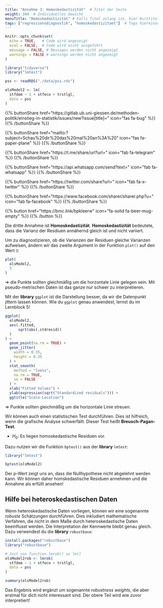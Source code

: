 ```yaml
---
title: "Annahme 3: Homoskedastizität"  # Titel der Seite
weight: 304  # Individuelles Gewicht 
menuTitle: "Homoskedastizität" # Falls Titel zulang ist, hier Kurztitel
tags: ["regressionsdiagnostik", "homoskedastizitaet"]  # Tags hiereinsetzen; Kurzwort, was auf der Seite passsiert
---
```

```r
knitr::opts_chunk$set(
  echo = TRUE,   # Code wird angezeigt
  eval = FALSE,  # Code wird nicht ausgeführt
  message = FALSE, # Messages werden nicht angezeigt
  warnings = FALSE # warnings werden nicht angezeigt
)

library("tidyverse")
library("lmtest")

pss <- readRDS("./data/pss.rds")

olsModel2 <- lm(
  stfdem ~ 1 + stfeco + trstlgl,   
  data = pss
)      
```

{{% buttonShare href=\"https\:\/\/gitlab.ub.uni-giessen.de\/methoden-politik\/einstieg-in-statistik\/issues\/new?issue[title]=\" icon=\"fas fa-bug\" %}} {{% /buttonShare %}} 

{{% buttonShare href=\"mailto\:?subject=Schau\%20dir\%20das\%20mal\%20an\%3A\%20\" icon=\"fas fa-paper-plane\" %}} {{% /buttonShare %}}

{{% buttonShare href=\"https\:\/\/t.me\/share\/url?url=\" icon=\"fab fa-telegram\" %}} {{% /buttonShare %}}

{{% buttonShare href=\"https\:\/\/api.whatsapp.com\/send?text=\" icon=\"fab fa-whatsapp\" %}} {{% /buttonShare %}}

{{% buttonShare href=\"https\:\/\/twitter.com\/share?url=\" icon=\"fab fa-x-twitter\" %}} {{% /buttonShare %}}

{{% buttonShare href=\"https\:\/\/www.facebook.com\/sharer\/sharer.php?u=\" icon=\"fab fa-facebook\" %}} {{% /buttonShare %}}

{{% button href=\"https\:\/\/bmc.link\/bpkleerw\" icon=\"fa-solid fa-beer-mug-empty\" %}} {{% /button %}}

Die dritte Annahme ist **Homoskedastizität**. **Homoskedastizität** bedeutete, dass die Varianz der Resdiuen annähernd gleich ist und nicht variiert. 

Um zu diagnostizieren, ob die Varianzen der Residuen gleiche Varianzen aufweisen, ändern wir das zweite Argument in der Funktion `plot()` auf den Wert `3`:
```r
plot(
  olsModel2, 
  3
)
```

$\Rightarrow$ die Punkte sollten gleichmäßig um die horzontale Linie gelegen sein. Mit pseudo-metrischen Daten ist das ganze nur schwer zu interpretieren.

Mit der **library** `ggplot` ist die Darstellung besser, da wir die Datenpunkt jittern lassen können. Wie du `ggplot` genau anwendest, lernst du im Lernblock 5!

```r
ggplot(
  olsModel2, 
  aes(.fitted, 
      sqrt(abs(.stdresid))
  )
) + 
  geom_point(na.rm = TRUE) +
  geom_jitter(
    width = 0.35,
    height = 0.35
  ) +
  stat_smooth(
    method = "loess",
    na.rm = TRUE,
    se = FALSE
  ) + 
  xlab("Fitted Values") + 
  ylab(expression(sqrt("Standardized residuals"))) + 
  ggtitle("Scale-Location")
```

$\Rightarrow$ Punkte sollten gleichmäßig um die horizontale Linie streuen.

Wir können auch einen statistischen Test durchführen. Dies ist hilfreich, wenn die grafische Analyse schwerfällt. Dieser Test heißt **Breusch-Pagan-Test**. 

- $H_0:$ Es liegen homoskedastische Residuen vor.

Dazu nutzen wir die Funktion `bptest()` aus der **library** `lmtest`:
```r
library("lmtest")

bptest(olsModel2)
```

Der p-Wert zeigt uns an, dass die Nullhypothese nicht abgelehnt werden kann. Wir können daher homskedastische Residuen annehmen und die Annahme als erfüllt ansehen!

## Hilfe bei heteroskedastischen Daten
Wenn heteroskedastische Daten vorliegen, können wir eine sogenannte *robuste* Schätzungen durchführen. Dies inkludiert mathematische Verfahren, die nicht in dem Maße durch heteroskedastische Daten beeinflusst werden. Die Interpretation der Kennwerte bleibt genau gleich. Dazu verwendest du die **library** `robustbase`:
```r
install.packages("robustbase")
library("robustbase")

# Just use function lmrob() as lm()
olsModel2rob <- lmrob(
  stfdem ~ 1 + stfeco + trstlgl,
  data = pss
)

summary(olsModel2rob)
```

Das Ergebnis wird ergänzt um sogenannte *robustness weights*, die aber erstmal für dich nicht interessant sind. Der obere Teil wird wie zuvor interpretiert!